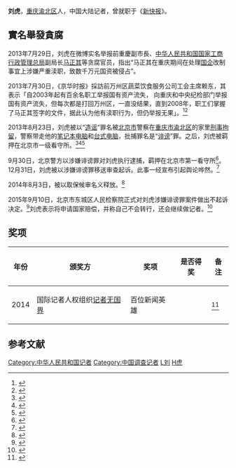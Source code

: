 {{otheruses|subject=中国大陆记者刘虎|other=其他同名条目|劉虎}}
{{Infobox person
| 图像       = 
| 图像说明   = 
| 姓名       = 刘虎
| 英文名     = 
| 本名       = 
| 出生日期   = {{birth date and age|1975|9|7}}
| 出生地     = {{PRC}}[[重庆市|重庆市]][[渝北区|渝北区]]
| 死亡日期   = <!--卒年在前生年在后{{death date and age|}} -->
| 死亡地     = 
| 政党       = 
| 政治运动   = 
| 国籍       = {{PRC}}
| 别名       = 
| 种族       = 汉族
| 语言       = 英语、汉语
| 教育程度   = 大学
| 母校       = 
| 职业       = 记者
| 活跃时期   = 
| 组织       = 
| 机构       = 《[[新快报|新快报]]》
| 研究领域   = 
| 知名于     = 实名举报中国国家工商总局副局长马正其等贪腐分子
| 知名作品   = 
| 宗教信仰   = 
| 配偶       = 秦氏<!--{{marriage|姓名|年份}} -->
| 伴侣       = 
| 子女       = 
| 父母       = 
| 亲属       = 
| 呼号       = 
| 受影响于   = 
| 影响于     = 
| 获奖       = <!--  {{Awards|award= |year= |title= }} -->
| 网站       = <!-- {{URL| }} -->
| 签名       = 
}}
'''刘虎'''{{BD|1975年|9月7日|||catIdx=Liu刘}}，[[重庆市|重庆]][[渝北区|渝北区]]人，中国大陆记者，曾就职于《[[新快报|新快报]]》。

==實名舉發貪腐==
2013年7月29日，刘虎在微博实名举报前重慶副市長、[[中华人民共和国国家工商行政管理总局|中华人民共和国国家工商行政管理总局]]副局长[[马正其|马正其]]等贪腐官员，指出“马正其在重庆期间在处理[[国企|国企]]改制事宜上涉嫌严重渎职，致数千万元国资被侵占”。

2013年7月30日，《京华时报》採訪前万州区蔬菜饮食服务公司工会主席赖东，其表示「自2003年起有百余名职工举报国有资产流失， 向重庆和中央纪检部门举报国有资产流失，但每次都是打回万州区，一直没结果，直到2008年，职工们掌握了马正其签字的文件，据此认为他有渎职行为，但仍举报无果」。<ref>{{cite web|title=记者刘虎微博举报工商总局副局长马正其渎职|url=http://news.sina.com.cn/m/2013-07-30/111727809143.shtml|date=2013-07-30|work=新浪|archive-date=2014-05-02|archive-url=https://web.archive.org/web/20140502003946/http://news.sina.com.cn/m/2013-07-30/111727809143.shtml|dead-url=no|accessdate=2014-04-30}}</ref><ref>{{Cite news |url=http://media.people.com.cn/n/2013/1011/c40606-23157581.html |title=记者刘虎涉嫌造谣传谣被批捕 曾在微博上实名举报--传媒--人民网 |accessdate=2021-11-29 |archive-date=2021-11-29 |archive-url=https://web.archive.org/web/20211129125418/http://media.people.com.cn/n/2013/1011/c40606-23157581.html }}</ref>

2013年8月23日，刘虎被以“[[谣言|造谣]]”罪名被[[北京市|北京市]]警察在[[重庆市|重庆市]][[渝北区|渝北区]]的家里[[刑事拘留|刑事拘留]]，警察带走他的[[笔记本电脑|笔记本电脑]]和[[电脑|台式电脑]]，批捕罪名是“[[诽谤|诽谤]]”罪。之后，刘虎被羁押在北京市一级看守所。<ref>{{cite web |url=http://news.qq.com/a/20131010/014828.htm |title=记者刘虎涉诽谤罪被批捕 此前因涉传谣被刑拘 |date=2013-10-10 |work=腾讯网 |archive-date=2014-05-02 |archive-url=https://web.archive.org/web/20140502013715/http://news.qq.com/a/20131010/014828.htm |dead-url=no |accessdate=2014-04-30}}</ref><ref>{{cite web|url= http://news.163.com/13/0823/14/96VJ15K300011229.html|title= 《新快报》记者刘虎在重庆家中被北京警方带走|date=2013-08-23|work=网易|archive-url= https://web.archive.org/web/20140502004005/http://news.163.com/13/0823/14/96VJ15K300011229.html|archive-date= 2014-05-02|dead-url= yes|accessdate=2014-04-30}}</ref><ref>{{cite web|url=http://www.morningpost.com.cn/szb/html/2013-10/11/content_250465.htm|title=新快报记者刘虎被批捕|date=2013-10-11|work=北京晨报|deadurl=yes|archiveurl=https://web.archive.org/web/20131015092630/http://www.morningpost.com.cn/szb/html/2013-10/11/content_250465.htm|archivedate=2013-10-15|accessdate=2014-04-30}}</ref>

9月30日，北京警方以涉嫌诽谤罪对刘虎执行逮捕，羁押在北京市第一看守所<ref>{{Cite news |url=http://www.xinhuanet.com/zgjx/2013-10/11/c_132788837.htm |title=记者刘虎涉诽谤被批捕 曾实名举报工商总局副局长 |accessdate=2021-11-29 |archive-date=2021-11-29 |archive-url=https://web.archive.org/web/20211129070511/http://www.xinhuanet.com/zgjx/2013-10/11/c_132788837.htm }}</ref>。12月31日，刘虎被以涉嫌诽谤罪移送审查起诉。此事一经宣布引起舆论哗然。<ref>{{Cite news |url=https://opinion.huanqiu.com/article/9CaKrnJCB2l |title=社评：刘虎被批捕不是民间反腐的终结 |accessdate=2021-11-29 |archive-date=2021-11-29 |archive-url=https://web.archive.org/web/20211129065131/https://opinion.huanqiu.com/article/9CaKrnJCB2l }}</ref>

2014年8月3日，被以取保候审名义释放。<ref>{{cite web |url=http://www.bbc.co.uk/zhongwen/simp/china/2014/08/140804_china_reporter_liuhu_release.shtml |title=中国记者刘虎涉诽谤羁押一年取保候审 |date=2014-08-14|accessdate=2014-08-14 |work=BBC}}</ref>

2015年9月10日，北京市东城区人民检察院正式对刘虎涉嫌诽谤罪案件做出不起诉决定。<ref>{{Cite news |url=https://www.guancha.cn/Media/2015_09_10_333782.shtml?web |title=记者刘虎被免于起诉 曾实名举报多名省部级高官 |accessdate=2021-11-29 |archive-date=2021-11-29 |archive-url=https://web.archive.org/web/20211129075202/https://www.guancha.cn/Media/2015_09_10_333782.shtml?web }}</ref>刘虎表示将申请国家赔偿，并称自己不会转行，还会继续做记者。<ref>{{Cite news |url=https://china.huanqiu.com/article/9CaKrnJPlNA |title=原新快报记者刘虎将申请国家赔偿：不会转行 |accessdate=2021-11-29 |archive-date=2021-11-29 |archive-url=https://web.archive.org/web/20211129065127/https://china.huanqiu.com/article/9CaKrnJPlNA }}</ref>

==奖项==
{| class="wikitable"
|-
! 年份 !! 颁奖方 !! 奖项 !! 是否得奖 !! 备注
|-
| 2014 || 国际记者人权组织[[记者无国界|记者无国界]] || 百位新闻英雄 || {{won}} || <ref>{{cite web |url=http://www.voachinese.com/content/hk-100-heros-20140430/1904182.html |title=中国三位媒体人入选全球“百位新闻英雄” |date=2014-04-30 |work=美国之音 |archive-date=2016-03-04 |archive-url=https://web.archive.org/web/20160304101604/http://www.voachinese.com/content/hk-100-heros-20140430/1904182.html |dead-url=no |accessdate=2014-04-30}}</ref>
|}

==参考文献==
{{reflist}}
{{Authority control}}
{{DEFAULTSORT:Liu刘虎}}
[[Category:中华人民共和国记者|Category:中华人民共和国记者]]
[[Category:中国调查记者|Category:中国调查记者]]
[[Category:重庆人|L刘]]
[[Category:刘姓|H虎]]